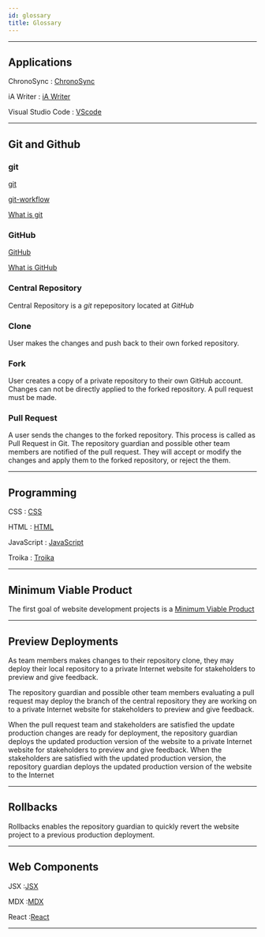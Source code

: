 ```yaml
---
id: glossary
title: Glossary
---
```


---

## Applications

ChronoSync
: [ChronoSync](material#chronosync)

iA Writer
: [iA Writer](material#ia-writer)

Visual Studio Code
: [VScode](developmenttools#vscode)

---

## Git and Github

### git

[git](developmenttools#git)

[git-workflow](https://gist.github.com/datagrok/d1650d85496cd509d42b8656d30410cf)

[What is git](https://www.git-scm.com/book/en/v2/Getting-Started-What-is-Git%3F)

 ### GitHub

[GitHub](developmenttools#github)

[What is GitHub](https://www.w3schools.com/whatis/whatis_github.asp)

### Central Repository
Central Repository is a *git* repepository located at *GitHub*

### Clone
User makes the changes and push back to their own forked repository.

### Fork
User creates a copy of a private repository to their own GitHub account. Changes can not be directly applied to the forked repository. A pull request must be made.

### Pull Request
A user sends the changes to the forked repository. This process is called as Pull Request in Git. The repository guardian and possible other team members are notified of the pull request. They will accept or modify the changes and apply them to the forked repository, or reject the them.

---

## Programming

CSS
: [CSS](programming#css)

HTML
: [HTML](programming#html)

JavaScript
: [JavaScript](programming#javascript)

Troika
: [Troika](programming#troika)

---


## Minimum Viable Product

The first goal of website development projects is a [Minimum Viable Product](siteoverview#minimum-viable-product)

---

## Preview Deployments

As team members makes changes to their repository clone, they may deploy their local repository to a private Internet website for stakeholders to preview and give feedback.

The repository guardian and possible other team members evaluating a pull request may deploy the branch of the central repository they are working on to a private Internet website for stakeholders to preview and give feedback.

When the pull request team and stakeholders are satisfied the update production changes are ready for deployment, the repository guardian deploys the updated production version of the website to a private Internet website for stakeholders to preview and give feedback. When the stakeholders are satisfied with the updated production version, the repository guardian deploys the updated production version of the website to the Internet

---

## Rollbacks

Rollbacks enables the repository guardian to quickly revert the website project to a previous production deployment.

---

## Web Components

JSX
:[JSX](webcomp#jsx)

MDX
:[MDX](webcomp#mdx)

React
:[React](webcomp#react)

---
